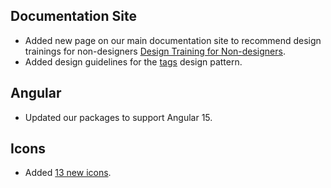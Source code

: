 
## Documentation Site

-   Added new page on our main documentation site to recommend design trainings for non-designers [Design Training for Non-designers](/design/for-non-designers).
-   Added design guidelines for the [tags](/patterns/tags) design pattern.

## Angular

-   Updated our packages to support Angular 15.

## Icons

-   Added [13 new icons](https://github.com/etn-ccis/blui-icons/pull/282).
